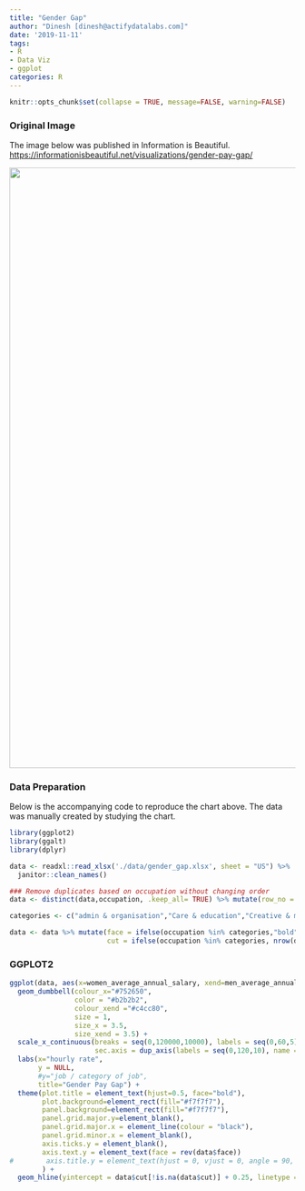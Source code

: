 ---
title: "Gender Gap"
author: "Dinesh [dinesh@actifydatalabs.com]"
date: '2019-11-11'
tags:
- R
- Data Viz
- ggplot
categories: R
---
  
  ```{r setup, include=FALSE}
knitr::opts_chunk$set(collapse = TRUE, message=FALSE, warning=FALSE)
```

### Original Image


The image below was published in Information is Beautiful. 
<https://informationisbeautiful.net/visualizations/gender-pay-gap/>

<p><img src="/dataviz-r/post/2019-11-11-gender_gap_files/images/gender_gap.jpg" width="1056" /></p>
  
### Data Preparation
  
  
  Below is the accompanying code to reproduce the chart above. The data was manually created by studying the chart.

```{r data}
library(ggplot2)
library(ggalt)
library(dplyr)

data <- readxl::read_xlsx('./data/gender_gap.xlsx', sheet = "US") %>%
  janitor::clean_names()

### Remove duplicates based on occupation without changing order
data <- distinct(data,occupation, .keep_all= TRUE) %>% mutate(row_no = row_number())

categories <- c("admin & organisation","Care & education","Creative & media","Law & justice","Manual Work","Sales & serving others","Science, tech & engineering","Senior managers & execs","All occupations average")

data <- data %>% mutate(face = ifelse(occupation %in% categories,"bold","plain"),
                        cut = ifelse(occupation %in% categories, nrow(data) + 1 - row_no ,NA))

```

### GGPLOT2


```{r plot, tidy=FALSE, fig.width=10, fig.height=30}
ggplot(data, aes(x=women_average_annual_salary, xend=men_average_annual_salary, y=reorder(occupation,-row_no))) + 
  geom_dumbbell(colour_x="#752650", 
                color = "#b2b2b2",
                colour_xend ="#c4cc80",
                size = 1,
                size_x = 3.5,
                size_xend = 3.5) + 
  scale_x_continuous(breaks = seq(0,120000,10000), labels = seq(0,60,5), limits = c(0,120000),
                     sec.axis = dup_axis(labels = seq(0,120,10), name = "yearly salary (thousands)")) + 
  labs(x="hourly rate", 
       y = NULL,
       #y="job / category of job", 
       title="Gender Pay Gap") +
  theme(plot.title = element_text(hjust=0.5, face="bold"),
        plot.background=element_rect(fill="#f7f7f7"),
        panel.background=element_rect(fill="#f7f7f7"),
        panel.grid.major.y=element_blank(),
        panel.grid.major.x = element_line(colour = "black"),
        panel.grid.minor.x = element_blank(),
        axis.ticks.y = element_blank(),
        axis.text.y = element_text(face = rev(data$face))
#        axis.title.y = element_text(hjust = 0, vjust = 0, angle = 90, face = "bold")
        ) + 
  geom_hline(yintercept = data$cut[!is.na(data$cut)] + 0.25, linetype = "dotted") 
  
```
